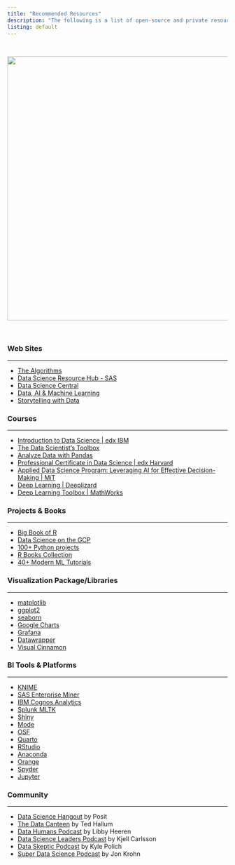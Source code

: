 ```yaml
---
title: "Recommended Resources"
description: "The following is a list of open-source and private resources to improve your data science and machine learning tradecraft. By no means it is an all-inclusive roster, instead some of the ones I have used before."
listing: default
---
```


<br/>

![](dswindow.jpg){fig-align="center" width="602"}

<br/>

### Web Sites

------------------------------------------------------------------------

-   [The Algorithms](https://the-algorithms.com)
-   [Data Science Resource Hub - SAS](https://www.sas.com/en_us/training/academy-data-science/data-science-resources.html#data-scientist-learning-journey)
-   [Data Science Central](https://www.datasciencecentral.com)
-   [Data, AI & Machine Learning](https://sloanreview.mit.edu/topic/data-ai-machine-learning/)
-   [Storytelling with Data](https://www.storytellingwithdata.com/chart-guide)

### Courses

------------------------------------------------------------------------

-   [Introduction to Data Science \| edx IBM](https://www.edx.org/learn/data-science/ibm-introduction-to-data-science?index=product&search_index=product&webview=false&campaign=Introduction+to+Data+Science&source=edX&product_category=course&placement_url=https%3A%2F%2Fwww.edx.org%2Flearn%2Fdata-analysis)
-   [The Data Scientist's Toolbox](https://www.coursera.org/learn/data-scientists-tools#modules)
-   [Analyze Data with Pandas](https://www.codecademy.com/learn/paths/analyze-data-with-python)
-   [Professional Certificate in Data Science \| edx Harvard](https://www.edx.org/certificates/professional-certificate/harvardx-data-science?index=product&search_index=product&webview=false&campaign=Data++Science&source=edX&product_category=professional-certificate&placement_url=https%3A%2F%2Fwww.edx.org%2Flearn%2Fdata-analysis)
-   [Applied Data Science Program: Leveraging AI for Effective Decision-Making \| MiT](https://professional-education-gl.mit.edu/mit-applied-data-science-course?&utm_source=google&utm_medium=search&utm_campaign=ADSB_Int_Search_Program_Broad_US-E_NewLP&adgroup_id=152133034790&campaign_id=20012657719&Keyword=data%20scientist%20program&placement=&utm_content=655818703904&utm_target=kwd-57785127948&gclid=CjwKCAjwscGjBhAXEiwAswQqNFgWeE1nquYWCBJV8r_WHNmkgvqUGVqmjMcVyufULcz24lIdp3U37xoC6gIQAvD_BwE)
-   [Deep Learning \| Deeplizard](https://deeplizard.com/courses)
-   [Deep Learning Toolbox \| MathWorks](https://www.mathworks.com/help/deeplearning/examples.html?s_tid=ans_recom_nba-get)

### Projects & Books

------------------------------------------------------------------------

-   [Big Book of R](https://www.bigbookofr.com)
-   [Data Science on the GCP](https://www.oreilly.com/library/view/data-science-on/9781491974551/)
-   [100+ Python projects](https://thecleverprogrammer.com/2021/01/14/python-projects-with-source-code/)
-   [R Books Collection](https://www.rstudio.com/resources/books/)
-   [40+ Modern ML Tutorials](https://www.datasciencecentral.com/40-tutorials-covering-all-aspects-of-machine-learning/)

### Visualization Package/Libraries

------------------------------------------------------------------------

-   [matplotlib](https://matplotlib.org/stable/)
-   [ggplot2](https://exts.ggplot2.tidyverse.org/gallery/)
-   [seaborn](https://seaborn.pydata.org)
-   [Google Charts](https://developers.google.com/chart/interactive/docs/gallery)
-   [Grafana](https://grafana.com/grafana/)
-   [Datawrapper](https://www.datawrapper.de)
-   [Visual Cinnamon](https://www.visualcinnamon.com/portfolio/)

### BI Tools & Platforms

------------------------------------------------------------------------

-   [KNIME](https://www.knime.com/knime-analytics-platform)
-   [SAS Enterprise Miner](https://www.sas.com/en_us/software/enterprise-miner.html)
-   [IBM Cognos Analytics](https://www.ibm.com/products/cognos-analytics)
-   [Splunk MLTK](https://splunkbase.splunk.com/app/2890)
-   [Shiny](https://shiny.posit.co/?_gl=1*ndp1ah*_ga*MTMyMDE5NzEyMi4xNjg1MDMwNzUx*_ga_2C0WZ1JHG0*MTY4NTE1Njk4My40LjEuMTY4NTE1NzMxNi4wLjAuMA..)
-   [Mode](https://mode.com/platform)
-   [OSF](https://osf.io)
-   [Quarto](https://quarto.org)
-   [RStudio](https://posit.co/products/open-source/rstudio/)
-   [Anaconda](https://www.anaconda.com/products/data-science-ai-workbench)
-   [Orange](https://orangedatamining.com)
-   [Spyder](https://www.spyder-ide.org)
-   [Jupyter](https://jupyter.org)

### Community

------------------------------------------------------------------------

-   [Data Science Hangout](https://posit.co/data-science-hangout/) by Posit
-   [The Data Canteen](https://vetsindatascience.com/the-data-canteen) by Ted Hallum
-   [Data Humans Podcast](https://libbyheeren.com/podcast.html) by Libby Heeren
-   [Data Science Leaders Podcast](https://domino.ai/data-science-leaders-podcast) by Kjell Carlsson
-   [Data Skeptic Podcast](https://dataskeptic.com) by Kyle Polich
-   [Super Data Science Podcast](https://www.superdatascience.com/podcast/) by Jon Krohn
